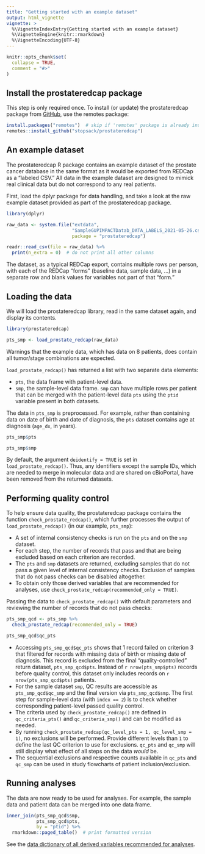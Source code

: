 ```yaml
---
title: "Getting started with an example dataset"
output: html_vignette
vignette: >
  %\VignetteIndexEntry{Getting started with an example dataset}
  %\VignetteEngine{knitr::rmarkdown}
  %\VignetteEncoding{UTF-8}
---
```


```r
knitr::opts_chunk$set(
  collapse = TRUE,
  comment = "#>"
)
```

## Install the prostateredcap package

This step is only required once. To install (or update) the prostateredcap package from [GitHub](https://stopsack.github.io/prostateredcap), use the remotes package:

``` r
install.packages("remotes")  # skip if 'remotes' package is already installed
remotes::install_github("stopsack/prostateredcap")
```


## An example dataset

The prostateredcap R package contains an example dataset of the prostate cancer database in the same format as it would be exported from REDCap as a "labeled CSV." All data in the example dataset are designed to mimick real clinical data but do not correspond to any real patients.

First, load the dplyr package for data handling, and take a look at the raw example dataset provided as part of the prostateredcap package.

```r
library(dplyr)

raw_data <- system.file("extdata",
                        "SampleGUPIMPACTDatab_DATA_LABELS_2021-05-26.csv",
                        package = "prostateredcap")

readr::read_csv(file = raw_data) %>% 
  print(n_extra = 0)  # do not print all other columns
```

The dataset, as a typical REDCap export, contains multiple rows per person, with each of the REDCap "forms" (baseline data, sample data, ...) in a separate row and blank values for variables not part of that "form."


## Loading the data

We will load the prostateredcap library, read in the same dataset again, and display its contents.

```r
library(prostateredcap)

pts_smp <- load_prostate_redcap(raw_data)
```

Warnings that the example data, which has data on 8 patients, does contain all tumor/stage combinations are expected.

`load_prostate_redcap()` has returned a list with two separate data elements: 

  * `pts`, the data frame with patient-level data.
  * `smp`, the sample-level data frame. `smp` can have multiple rows per patient that can be merged with the patient-level data `pts` using the `ptid` variable present in both datasets.

The data in `pts_smp` is preprocessed. For example, rather than containing data on date of birth and date of diagnosis, the `pts` dataset contains age at diagnosis (`age_dx`, in years).

```r
pts_smp$pts

pts_smp$smp
```

By default, the argument `deidentify = TRUE` is set in `load_prostate_redcap()`. Thus, any identifiers except the sample IDs, which are needed to merge in molecular data and are shared on cBioPortal, have been removed from the returned datasets.


## Performing quality control

To help ensure data quality, the prostateredcap package contains the function `check_prostate_redcap()`, which further processes the output of `load_prostate_redcap()` (in our example, `pts_smp`):

  * A set of internal consistency checks is run on the `pts` and on the `smp` dataset.
  * For each step, the number of records that pass and that are being excluded based on each criterion are recorded.
  * The `pts` and `smp` datasets are returned, excluding samples that do not pass a given level of internal consistency checks. Exclusion of samples that do not pass checks can be disabled altogether.
  * To obtain only those derived variables that are recommended for analyses, use `check_prostate_redcap(recommended_only = TRUE)`.

Passing the data to `check_prostate_redcap()` with default parameters and reviewing the number of records that do not pass checks:

```r
pts_smp_qcd <- pts_smp %>%
  check_prostate_redcap(recommended_only = TRUE)

pts_smp_qcd$qc_pts
```

* Accessing `pts_smp_qcd$qc_pts` shows that 1 record failed on criterion 3 that filtered for records with missing data of birth or missing date of diagnosis. This record is excluded from the final "quality-controlled" return dataset, `pts_smp_qcd$pts`. Instead of `r nrow(pts_smp$pts)` records before quality control, this dataset only includes records on `r nrow(pts_smp_qcd$pts)` patients.
* For the sample dataset `smp`, QC results are accessible as `pts_smp_qcd$qc_smp` and the final version via `pts_smp_qcd$smp`. The first step for sample-level data (with `index == 2`) is to check whether corresponding patient-level passed quality control.
* The criteria  used by `check_prostate_redcap()` are defined in `qc_criteria_pts()` and `qc_criteria_smp()` and can be modified as needed.
* By running `check_prostate_redcap(qc_level_pts = 1, qc_level_smp = 1)`, no exclusions will be performed. Provide different levels than `1` to define the last QC criterion to use for exclusions. `qc_pts` and `qc_smp` will still display what effect of all steps on the data *would* be.
* The sequential exclusions and respective counts available in `qc_pts` and `qc_smp` can be used in study flowcharts of patient inclusion/exclusion.


## Running analyses

The data are now ready to be used for analyses. For example, the sample data and patient data can be merged into one data frame.

```r
inner_join(pts_smp_qcd$smp,
           pts_smp_qcd$pts,
           by = "ptid") %>%
  rmarkdown::paged_table()  # print formatted version
```

See the [data dictionary of all derived variables recommended for analyses](dataelements.html).

